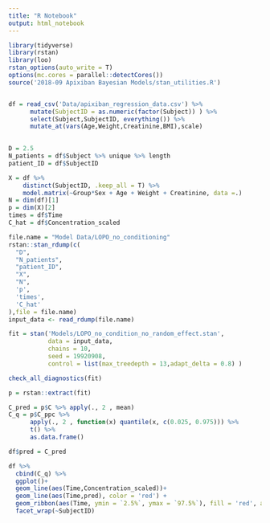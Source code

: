 ```yaml
---
title: "R Notebook"
output: html_notebook
---
```



```r
library(tidyverse)
library(rstan)
library(loo)
rstan_options(auto_write = T)
options(mc.cores = parallel::detectCores())
source('2018-09 Apixiban Bayesian Models/stan_utilities.R')


df = read_csv('Data/apixiban_regression_data.csv') %>% 
      mutate(SubjectID = as.numeric(factor(Subject)) ) %>% 
      select(Subject,SubjectID, everything()) %>% 
      mutate_at(vars(Age,Weight,Creatinine,BMI),scale)
  

D = 2.5
N_patients = df$Subject %>% unique %>% length
patient_ID = df$SubjectID

X = df %>% 
    distinct(SubjectID, .keep_all = T) %>% 
    model.matrix(~Group*Sex + Age + Weight + Creatinine, data =.)
N = dim(df)[1]
p = dim(X)[2]
times = df$Time
C_hat = df$Concentration_scaled

file.name = "Model Data/LOPO_no_conditioning"
rstan::stan_rdump(c(
  "D",
  "N_patients",
  "patient_ID",
  "X",
  "N",
  'p',
  'times',
  'C_hat'
),file = file.name)
input_data <- read_rdump(file.name)

fit = stan('Models/LOPO_no_condition_no_random_effect.stan',
           data = input_data,
           chains = 10,
           seed = 19920908,
           control = list(max_treedepth = 13,adapt_delta = 0.8) )

check_all_diagnostics(fit)

```

```r
p = rstan::extract(fit)

C_pred = p$C %>% apply(., 2 , mean)
C_q = p$C_ppc %>% 
      apply(., 2 , function(x) quantile(x, c(0.025, 0.975))) %>% 
      t() %>% 
      as.data.frame()

df$pred = C_pred

df %>% 
  cbind(C_q) %>% 
  ggplot()+
  geom_line(aes(Time,Concentration_scaled))+
  geom_line(aes(Time,pred), color = 'red') +
  geom_ribbon(aes(Time, ymin = `2.5%`, ymax = `97.5%`), fill = 'red', alpha = 0.5)+
  facet_wrap(~SubjectID)
```


